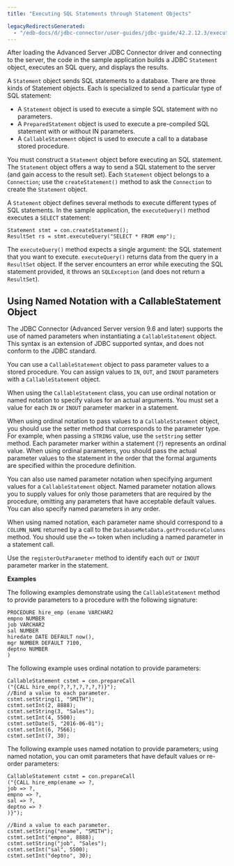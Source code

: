 ```yaml
---
title: "Executing SQL Statements through Statement Objects"

legacyRedirectsGenerated:
  - "/edb-docs/d/jdbc-connector/user-guides/jdbc-guide/42.2.12.3/executing_sql_statements_through_statement_objects.html"
---
```


<div id="executing_sql_statements_through_statement_objects" class="registered_link"></div>

After loading the Advanced Server JDBC Connector driver and connecting to the server, the code in the sample application builds a JDBC `Statement` object, executes an SQL query, and displays the results.

A `Statement` object sends SQL statements to a database. There are three kinds of Statement objects. Each is specialized to send a particular type of SQL statement:

-   A `Statement` object is used to execute a simple SQL statement with no parameters.
-   A `PreparedStatement` object is used to execute a pre-compiled SQL statement with or without IN parameters.
-   A `CallableStatement` object is used to execute a call to a database stored procedure.

You must construct a `Statement` object before executing an SQL statement. The `Statement` object offers a way to send a SQL statement to the server (and gain access to the result set). Each `Statement` object belongs to a `Connection`; use the `createStatement()` method to ask the `Connection` to create the `Statement` object.

A `Statement` object defines several methods to execute different types of SQL statements. In the sample application, the `executeQuery()` method executes a `SELECT` statement:

```text
Statement stmt = con.createStatement();
ResultSet rs = stmt.executeQuery("SELECT * FROM emp");
```

The `executeQuery()` method expects a single argument: the SQL statement that you want to execute. `executeQuery()` returns data from the query in a `ResultSet` object. If the server encounters an error while executing the SQL statement provided, it throws an `SQLException` (and does not return a `ResultSet`).

## Using Named Notation with a CallableStatement Object

The JDBC Connector (Advanced Server version 9.6 and later) supports the use of named parameters when instantiating a `CallableStatement` object. This syntax is an extension of JDBC supported syntax, and does not conform to the JDBC standard.

You can use a `CallableStatement` object to pass parameter values to a stored procedure. You can assign values to `IN`, `OUT`, and `INOUT` parameters with a `CallableStatement` object.

When using the `CallableStatement` class, you can use ordinal notation or named notation to specify values for an actual arguments. You must set a value for each `IN` or `INOUT` parameter marker in a statement.

When using ordinal notation to pass values to a `CallableStatement` object, you should use the setter method that corresponds to the parameter type. For example, when passing a `STRING` value, use the `setString` setter method. Each parameter marker within a statement (`?`) represents an ordinal value. When using ordinal parameters, you should pass the actual parameter values to the statement in the order that the formal arguments are specified within the procedure definition.

You can also use named parameter notation when specifying argument values for a `CallableStatement` object. Named parameter notation allows you to supply values for only those parameters that are required by the procedure, omitting any parameters that have acceptable default values. You can also specify named parameters in any order.

When using named notation, each parameter name should correspond to a `COLUMN_NAME` returned by a call to the `DatabaseMetaData.getProcedureColumns` method. You should use the `=>` token when including a named parameter in a statement call.

Use the `registerOutParameter` method to identify each `OUT` or `INOUT` parameter marker in the statement.

**Examples**

The following examples demonstrate using the `CallableStatement` method to provide parameters to a procedure with the following signature:

```text
PROCEDURE hire_emp (ename VARCHAR2
empno NUMBER
job VARCHAR2
sal NUMBER
hiredate DATE DEFAULT now(),
mgr NUMBER DEFAULT 7100,
deptno NUMBER
)
```

The following example uses ordinal notation to provide parameters:

```text
CallableStatement cstmt = con.prepareCall
("{CALL hire_emp(?,?,?,?,?,?,?)}");
//Bind a value to each parameter.
cstmt.setString(1, "SMITH");
cstmt.setInt(2, 8888);
cstmt.setString(3, "Sales");
cstmt.setInt(4, 5500);
cstmt.setDate(5, "2016-06-01");
cstmt.setInt(6, 7566);
cstmt.setInt(7, 30);
```

The following example uses named notation to provide parameters; using named notation, you can omit parameters that have default values or re-order parameters:

```text
CallableStatement cstmt = con.prepareCall
("{CALL hire_emp(ename => ?,
job => ?,
empno => ?,
sal => ?,
deptno => ?
)}");

//Bind a value to each parameter.
cstmt.setString("ename", "SMITH");
cstmt.setInt("empno", 8888);
cstmt.setString("job", "Sales");
cstmt.setInt("sal", 5500);
cstmt.setInt("deptno", 30);
```

